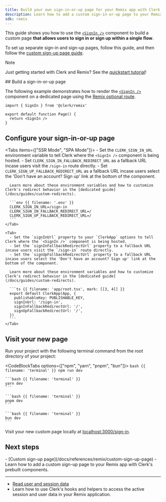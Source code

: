 ```yaml
---
title: Build your own sign-in-or-up page for your Remix app with Clerk
description: Learn how to add a custom sign-in-or-up page to your Remix app with Clerk's prebuilt components.
sdk: remix
---
```


This guide shows you how to use the [`<SignIn />`](/docs/references/general/components/authentication/sign-in) component to build a custom page **that allows users to sign in or sign up within a single flow**.

To set up separate sign-in and sign-up pages, follow this guide, and then follow the [custom sign-up page guide](/docs/references/remix/custom-sign-up-page).

> [!NOTE]
> Just getting started with Clerk and Remix? See the [quickstart tutorial](/docs/quickstarts/remix)!

<Steps>
  ## Build a sign-in-or-up page

  The following example demonstrates how to render the [`<SignIn />`](/docs/references/general/components/authentication/sign-in) component on a dedicated page using the [Remix optional route](https://reactrouter.com/en/main/route/route#optional-segments).

  ```tsx {{ filename: 'app/routes/sign-in.$.tsx' }}
  import { SignIn } from '@clerk/remix'

  export default function Page() {
    return <SignIn />
  }
  ```

  ## Configure your sign-in-or-up page

  <Tabs items={["SSR Mode", "SPA Mode"]}>
    <Tab>
      - Set the `CLERK_SIGN_IN_URL` environment variable to tell Clerk where the `<SignIn />` component is being hosted.
      - Set `CLERK_SIGN_IN_FALLBACK_REDIRECT_URL` as a fallback URL incase users visit the `/sign-in` route directly.
      - Set `CLERK_SIGN_UP_FALLBACK_REDIRECT_URL` as a fallback URL incase users select the 'Don't have an account? Sign up' link at the bottom of the component.

      Learn more about these environment variables and how to customize Clerk's redirect behavior in the [dedicated guide](/docs/guides/custom-redirects).

      ```env {{ filename: '.env' }}
      CLERK_SIGN_IN_URL=/sign-in
      CLERK_SIGN_IN_FALLBACK_REDIRECT_URL=/
      CLERK_SIGN_UP_FALLBACK_REDIRECT_URL=/
      ```
    </Tab>

    <Tab>
      - Set the `signInUrl` property to your `ClerkApp` options to tell Clerk where the `<SignIn />` component is being hosted.
      - Set the `signInFallbackRedirectUrl` property to a fallback URL incase users visit the `/sign-in` route directly.
      - Set the `signUpFallbackRedirectUrl` property to a fallback URL incase users select the 'Don't have an account? Sign up' link at the bottom of the component.

      Learn more about these environment variables and how to customize Clerk's redirect behavior in the [dedicated guide](/docs/guides/custom-redirects).

      ```ts {{ filename: 'app/root.tsx', mark: [[3, 4]] }}
      export default ClerkApp(App, {
        publishableKey: PUBLISHABLE_KEY,
        signInUrl: '/sign-in',
        signInFallbackRedirectUrl: '/',
        signUpFallbackRedirectUrl: '/',
      })
      ```
    </Tab>
  </Tabs>

  ## Visit your new page

  Run your project with the following terminal command from the root directory of your project:

  <CodeBlockTabs options={["npm", "yarn", "pnpm", "bun"]}>
    ```bash {{ filename: 'terminal' }}
    npm run dev
    ```

    ```bash {{ filename: 'terminal' }}
    yarn dev
    ```

    ```bash {{ filename: 'terminal' }}
    pnpm dev
    ```

    ```bash {{ filename: 'terminal' }}
    bun dev
    ```
  </CodeBlockTabs>

  Visit your new custom page locally at [localhost:3000/sign-in](http://localhost:3000/sign-in).
</Steps>

## Next steps

<Cards>
  - [Custom sign-up page](/docs/references/remix/custom-sign-up-page)
  - Learn how to add a custom sign-up page to your Remix app with Clerk's prebuilt components.

  ---

  - [Read user and session data](/docs/references/remix/read-session-data)
  - Learn how to use Clerk's hooks and helpers to access the active session and user data in your Remix application.
</Cards>
